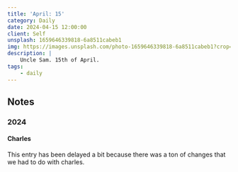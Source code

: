 ```yaml
---
title: 'April: 15'
category: Daily
date: 2024-04-15 12:00:00
client: Self
unsplash: 1659646339818-6a8511cabeb1
img: https://images.unsplash.com/photo-1659646339818-6a8511cabeb1?crop=entropy&cs=srgb&fm=jpg&ixid=MnwzNjM5Nzd8MHwxfHJhbmRvbXx8fHx8fHx8fDE2ODE3NDg2ODY&ixlib=rb-4.0.3&q=85
description: |
    Uncle Sam. 15th of April.
tags:
    - daily
---
```



## Notes


### 2024


#### Charles

This entry has been delayed a bit because there was a ton of changes that we had to do with charles.
